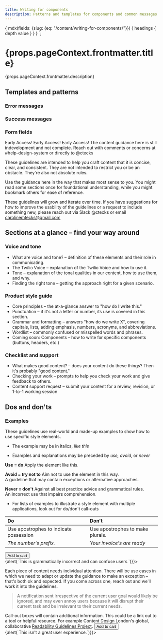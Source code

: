 ```yaml
---
title: Writing for components 
description: Patterns and templates for components and common messages.
---
```



  {
    mdx(fields: {slug: {eq: "/content/writing-for-components/"}}) {
      headings {
        depth
        value
      }
    }
  }
`;

<contentwrapper>

<TableOfContents headings={props.data.mdx.headings}/>

<content>

<h1>{props.pageContext.frontmatter.title}</h1>
<p>{props.pageContext.frontmatter.description}</p>


## Templates and patterns

### Error messages

### Success messages

### Form fields 

<Callout variant="warning">
  <CalloutTitle as="h4">Early Access! Early Access! Early Access!</CalloutTitle>
  <CalloutText>The content guidance here is still indevelopment and not complete. Reach out with comments or concerns at #help-design-system or directly to @ctecks</CalloutText>
</Callout>

These guidelines are intended to help you craft content that it is concise, clear, and consistent. They are not intended to restrict you or be an obstacle. They're also not absolute rules.

Use the guidance here in the way that makes  most sense to you. You might read some sections once for foundational understanding, while you might bookmark others for ease of reference.

These guidelines will grow and iterate over time. If you have suggestions for how to improve the usability of the guidelines or a request to include something new, please reach out via Slack @ctecks or email carolinemtecks@gmail.com

## Sections at a glance – find your way around
### Voice and tone
- What are voice and tone? – definition of these elements and their role in communicating. 
- The Twilio Voice – explanation of the Twilio Voice and how to use it.
- Tone – explanation of the tonal qualities in our content, how to use them, and why.
- Finding the right tone – getting the approach right for a given scenario.

### Product style guide
- Core principles – the at-a-glance answer to "how do I write this."
- Punctuation – if it's not a letter or number, its use is  covered in this section.
- Grammar and formatting – answers "how do we write X", covering capitals, lists, adding emphasis, numbers, acronyms, and abbreviations.
- Wordlist – commonly confused or misspelled words and phrases.
- Coming soon: Components – how to write for specific components (buttons, headers, etc.)

### Checklist and support
- What makes good content? – does your content do these things? Then it's probably "good content."
- Checking your work – prompts to help you check your work and give feedback to others. 
- Content support request – submit your content for a review, revision, or 1-to-1 working session

## Dos and don'ts

### Examples

These guidelines use real-world and made-up examples to show how to use specific style elements. 

- The example may be in italics, *like this*

- Examples and explanations may be preceded by *use, avoid*, or *never*

**Use = do** 
Apply the element like this. 

**Avoid = try not to**
Aim not to use the element in this way. \
A guideline that may contain exceptions or alternative approaches. 

**Never = don't** 
Against all best practice advice and grammatical rules. \
An incorrect use that impairs comprehension.

- For lists of examples to illustrate a style element with multiple applications, look out for do/don't call-outs

| Do | Don't |
|:--|:--|
| Use apostrophes to indicate possession  | Use apostrophes to make plurals. 
|  *The number's prefix.* | *Your invoice's are ready*  |
  
  <DoDont>
  <Do title="Do" body="Use apostrophes to indicate possession." center>
    <Button variant="primary">
      <PlusIcon decorative={true} title="The number's prefix." />
      Add to cart
    </Button>
  </Do>
  <Dont title="Don't" body="Use apostrophes to make plurals." center>
    <div onClick={() => {alert(`This is grammatically incorrect and can confuse users.`)}}>
      <PlusIcon decorative={false} title="Your invoice's are ready." />
    </div>
  </Dont>
</DoDont>

Each piece of content needs individual attention. There will be use cases in which we need to adapt or update the guidance to make an exception – that's both ok and expected. If you come across one, reach out and we'll work it into the guidelines.

<Blockquote name="Nielsen Norman Group" source="Indicators, Validations, and Notifications" sourceUrl="https://www.nngroup.com/articles/indicators-validations-notifications/">
  A notification sent irrespective of the current user goal would likely be ignored, and may even annoy users because it will disrupt
  their current task and be irrelevant to their current needs.
</Blockquote>

<Callout>
  <CalloutText>
    Call-out boxes will contain additional information. This could be a link out to a tool or helpful resource. 
    For example Content Design London's global, collaborative <a href="https://readabilityguidelines.co.uk/">Readability Guidelines Project</a>.
  </CalloutText>
</Callout>

<DoDont>
  <Do title="Do" body="Wrap icons in an interactive component." center>
    <Button variant="primary">
      <PlusIcon decorative={true} />
      Add to cart
    </Button>
  </Do>
  <Dont title="Avoid" body="Avoid making icons interactive without an interactive metaphor." center>
    <div onClick={() => {alert(`This isn't a great user experience.`)}}>
      <PlusIcon decorative={false} title="Add to cart" />
    </div>
  </Dont>
</DoDont>

</content>
</contentwrapper>
